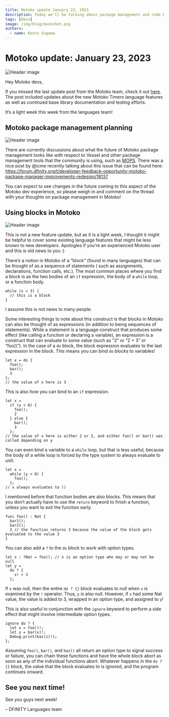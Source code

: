 ```yaml
---
title: Motoko update January 23, 2023
description: Today we'll be talking about package management and code blocks in Motoko.
tags: [Devs]
image: /img/blog/moonshot.png
authors:
  - name: Kento Sugama
---
```


# Motoko update: January 23, 2023
![Header image](../_assets/moonshot.png)

Hey Motoko devs,

If you missed the last update post from the Motoko team, check it
out [here](https://forum.dfinity.org/t/timers-and-base-library-weekly-motoko-updates/18063). The post included updates
about the new Motoko Timers language features as well as continued base library documentation and testing efforts.

It’s a light week this week from the languages team!

## Motoko package management planning

![Header image](../_assets/motoko-cubed.png)

There are currently discussions about what the future of Motoko package management looks like with respect to Vessel and
other package management tools that the community is using, such as [MOPS](https://mops.one/). There was a nice post by
@icme recently talking about this issue that can be found
here: https://forum.dfinity.org/t/developer-feedback-opportunity-motoko-package-manager-improvements-redesign/18137

You can expect to see changes in the future coming to this aspect of the Motoko dev experience, so please weigh in and
comment on the thread with your thoughts on package management in Motoko!

## Using blocks in Motoko

![Header image](../_assets/code-blocks.png)

This is not a new feature update, but as it is a light week, I thought it might be helpful to cover some existing
language features that might be less known to new developers. Apologies if you’re an experienced Motoko user and this is
old news to you :)

There’s a notion in Motoko of a “block” (found in many languages) that can be thought of as a sequence of statements (
such as assignments, declarations, function calls, etc.). The most common places where you find a block is as the two
bodies of an `if` expression, the body of a `while` loop, or a function body.

```
while (x < 3) {
  // this is a block
}
```

I assume this is not news to many people.

Some interesting things to note about this construct is that blocks in Motoko can also be thought of as expressions (in
addition to being sequences of statements). While a statement is a language construct that produces some effect (like
calling a function or declaring a variable), an expression is a construct that can evaluate to some value (such as “2”
or “2 + 3” or “foo()”). In the case of a `do` block, the block expression evaluates to the last expression in the block.
This means you can bind `do` blocks to variables!

```
let x = do {
  foo();
  bar();
  3
};
// the value of x here is 3
```

This is also how you can bind to an `if` expression.

```
let x = 
  if (y < 0) {
    foo();
    2
  } else {
    bar();
    3
  };
// the value of x here is either 2 or 3, and either foo() or bar() was called depending on y
```

You can even bind a variable to a `while` loop, but that is less useful, because the body of a while loop is forced by
the type system to always evaluate to unit.

```
let x = 
  while (y < 0) {
    foo();
  };
// x always evaluates to ()
```

I mentioned before that function bodies are also blocks. This means that you don’t actually have to use the `return`
keyword to finish a function, unless you want to exit the function early.

```
func foo() : Nat {
  bar1();
  bar2();
  3 // the function returns 3 because the value of the block gets evaluated to the value 3
}
```

You can also add a `?` to the `do` block to work with option types.

```
let x : ?Nat = foo(); // x is an option type who may or may not be null
let y = 
  do ? {
    x! + 3
  };
```

If `x` was null, then the entire `do ? {}` block evaluates to null when `x` is examined by the `!` operator. Thus, `y`
is also null. However, if `x` had some Nat value, the value is added to 3, wrapped in an option type, and assigned
to `y`!

This is also useful in conjunction with the `ignore` keyword to perform a side effect that might involve intermediate
option types.

```
ignore do ? {
  let x = foo()!;
  let y = bar(x)!;
  Debug.print(baz(z)!);
};
```

Assuming `foo()`, `bar()`, and `baz()` all return an option type to signal success or failure, you can chain these
functions and have the whole block abort as soon as any of the individual functions abort. Whatever happens in
the `do ? {}` block, the value that the block evaluates to is ignored, and the program continues onward.

## See you next time!

See you guys next week!

– DFINITY Languages team
